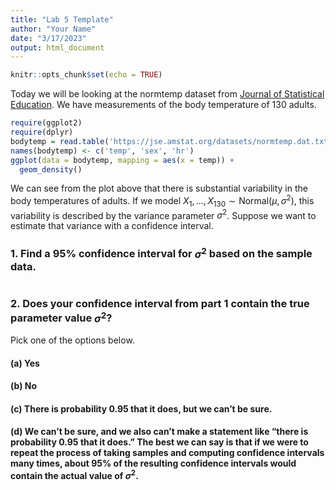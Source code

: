 ```yaml
---
title: "Lab 5 Template"
author: "Your Name"
date: "3/17/2023"
output: html_document
---
```


```r
knitr::opts_chunk$set(echo = TRUE)
```

Today we will be looking at the normtemp dataset from [Journal of Statistical Education](https://jse.amstat.org/datasets/). We have measurements of the body temperature of 130 adults.

```r
require(ggplot2)
require(dplyr)
bodytemp = read.table('https://jse.amstat.org/datasets/normtemp.dat.txt')
names(bodytemp) <- c('temp', 'sex', 'hr')
ggplot(data = bodytemp, mapping = aes(x = temp)) +
  geom_density()
```

We can see from the plot above that there is substantial variability in the body temperatures of adults.  If we model $X_1, \ldots, X_{130} \sim \text{Normal}(\mu, \sigma^2)$, this variability is described by the variance parameter $\sigma^2$.  Suppose we want to estimate that variance with a confidence interval.

### 1. Find a 95% confidence interval for $\sigma^2$ based on the sample data.

```r
```

### 2. Does your confidence interval from part 1 contain the true parameter value $\sigma^2$?

Pick one of the options below.

#### (a) Yes

#### (b) No

#### (c) There is probability 0.95 that it does, but we can't be sure.

#### (d) We can't be sure, and we also can't make a statement like "there is probability 0.95 that it does."  The best we can say is that if we were to repeat the process of taking samples and computing confidence intervals many times, about 95% of the resulting confidence intervals would contain the actual value of $\sigma^2$.


